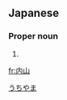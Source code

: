 ==Japanese==
{{ja-kanjitab|内|山}}

===Proper noun===
{{ja-pos|proper|うちやま}}

# {{surname|lang=ja}}

[[Category:Japanese surnames|うちやま]]

[[fr:内山]]